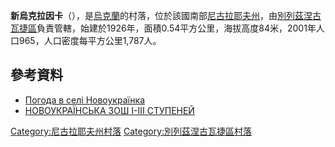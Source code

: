 {{coord|47|27|6|N|32|51|5|E|scale:100000|display=title}}

'''新烏克拉因卡'''（{{lang-uk|Новоукраїнка}}），是[[烏克蘭|烏克蘭]]的村落，位於該國南部[[尼古拉耶夫州|尼古拉耶夫州]]，由[[別列茲涅古瓦捷區|別列茲涅古瓦捷區]]負責管轄，始建於1926年，面積0.54平方公里，海拔高度84米，2001年人口965，人口密度每平方公里1,787人。

==參考資料==
* [http://weather.in.ua/ua/nikolaevskaja/18267 Погода в селі Новоукраїнка] {{Wayback|url=http://weather.in.ua/ua/nikolaevskaja/18267 |date=20160606233048 }}
* [http://testuvannya.com.ua/120/Myk.Ber.Novoukr.sc/ НОВОУКРАЇНСЬКА ЗОШ І-ІІІ СТУПЕНЕЙ]{{dead link|date=2018年3月 |bot=InternetArchiveBot |fix-attempted=yes }}

[[Category:尼古拉耶夫州村落|Category:尼古拉耶夫州村落]]
[[Category:別列茲涅古瓦捷區村落|Category:別列茲涅古瓦捷區村落]]


{{Mykolaiv-geo-stub}}